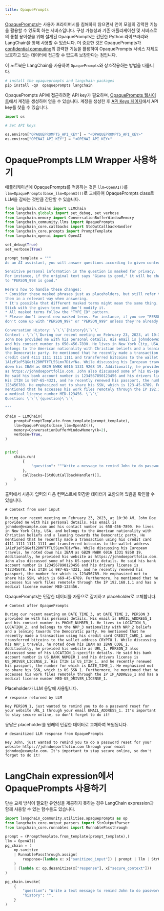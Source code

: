 ```yaml
---
title: OpaquePrompts
---
```


[OpaquePrompts](https://opaqueprompts.readthedocs.io/en/latest/)는 사용자 프라이버시를 침해하지 않으면서 언어 모델의 강력한 기능을 활용할 수 있도록 하는 서비스입니다. 구성 가능성과 기존 애플리케이션 및 서비스로의 통합 용이성을 위해 설계된 OpaquePrompts는 간단한 Python 라이브러리와 LangChain을 통해 사용할 수 있습니다. 더 중요한 것은 OpaquePrompts가 [confidential computing](https://en.wikipedia.org/wiki/Confidential_computing)의 강력한 기능을 활용하여 OpaquePrompts 서비스 자체도 보호하고 있는 데이터에 접근할 수 없도록 보장한다는 점입니다.

이 노트북은 LangChain을 사용하여 `OpaquePrompts`와 상호작용하는 방법을 다룹니다.

```python
# install the opaqueprompts and langchain packages
pip install -qU  opaqueprompts langchain
```

OpaquePrompts API에 접근하려면 API key가 필요하며, [OpaquePrompts 웹사이트](https://opaqueprompts.opaque.co/)에서 계정을 생성하여 얻을 수 있습니다. 계정을 생성한 후 [API Keys 페이지](https:opaqueprompts.opaque.co/api-keys)에서 API key를 찾을 수 있습니다.

```python
import os

# Set API keys

os.environ["OPAQUEPROMPTS_API_KEY"] = "<OPAQUEPROMPTS_API_KEY>"
os.environ["OPENAI_API_KEY"] = "<OPENAI_API_KEY>"
```

# OpaquePrompts LLM Wrapper 사용하기

애플리케이션에 OpaquePrompts를 적용하는 것은 `llm=OpenAI()`를 `llm=OpaquePrompts(base_llm=OpenAI())`로 교체하여 OpaquePrompts class로 LLM을 감싸는 것만큼 간단할 수 있습니다.

```python
from langchain.chains import LLMChain
from langchain.globals import set_debug, set_verbose
from langchain.memory import ConversationBufferWindowMemory
from langchain_community.llms import OpaquePrompts
from langchain_core.callbacks import StdOutCallbackHandler
from langchain_core.prompts import PromptTemplate
from langchain_openai import OpenAI

set_debug(True)
set_verbose(True)

prompt_template = """
As an AI assistant, you will answer questions according to given context.

Sensitive personal information in the question is masked for privacy.
For instance, if the original text says "Giana is good," it will be changed
to "PERSON_998 is good."

Here's how to handle these changes:
* Consider these masked phrases just as placeholders, but still refer to
them in a relevant way when answering.
* It's possible that different masked terms might mean the same thing.
Stick with the given term and don't modify it.
* All masked terms follow the "TYPE_ID" pattern.
* Please don't invent new masked terms. For instance, if you see "PERSON_998,"
don't come up with "PERSON_997" or "PERSON_999" unless they're already in the question.

Conversation History: \`\`\`{history}\`\`\`
Context : \`\`\`During our recent meeting on February 23, 2023, at 10:30 AM,
John Doe provided me with his personal details. His email is johndoe@example.com
and his contact number is 650-456-7890. He lives in New York City, USA, and
belongs to the American nationality with Christian beliefs and a leaning towards
the Democratic party. He mentioned that he recently made a transaction using his
credit card 4111 1111 1111 1111 and transferred bitcoins to the wallet address
1A1zP1eP5QGefi2DMPTfTL5SLmv7DivfNa. While discussing his European travels, he noted
down his IBAN as GB29 NWBK 6016 1331 9268 19. Additionally, he provided his website
as https://johndoeportfolio.com. John also discussed some of his US-specific details.
He said his bank account number is 1234567890123456 and his drivers license is Y12345678.
His ITIN is 987-65-4321, and he recently renewed his passport, the number for which is
123456789. He emphasized not to share his SSN, which is 123-45-6789. Furthermore, he
mentioned that he accesses his work files remotely through the IP 192.168.1.1 and has
a medical license number MED-123456. \`\`\`
Question: \`\`\`{question}\`\`\`

"""

chain = LLMChain(
    prompt=PromptTemplate.from_template(prompt_template),
    llm=OpaquePrompts(base_llm=OpenAI()),
    memory=ConversationBufferWindowMemory(k=2),
    verbose=True,
)


print(
    chain.run(
        {
            "question": """Write a message to remind John to do password reset for his website to stay secure."""
        },
        callbacks=[StdOutCallbackHandler()],
    )
)
```

출력에서 사용자 입력의 다음 컨텍스트에 민감한 데이터가 포함되어 있음을 확인할 수 있습니다.

```
# Context from user input

During our recent meeting on February 23, 2023, at 10:30 AM, John Doe provided me with his personal details. His email is johndoe@example.com and his contact number is 650-456-7890. He lives in New York City, USA, and belongs to the American nationality with Christian beliefs and a leaning towards the Democratic party. He mentioned that he recently made a transaction using his credit card 4111 1111 1111 1111 and transferred bitcoins to the wallet address 1A1zP1eP5QGefi2DMPTfTL5SLmv7DivfNa. While discussing his European travels, he noted down his IBAN as GB29 NWBK 6016 1331 9268 19. Additionally, he provided his website as https://johndoeportfolio.com. John also discussed some of his US-specific details. He said his bank account number is 1234567890123456 and his drivers license is Y12345678. His ITIN is 987-65-4321, and he recently renewed his passport, the number for which is 123456789. He emphasized not to share his SSN, which is 669-45-6789. Furthermore, he mentioned that he accesses his work files remotely through the IP 192.168.1.1 and has a medical license number MED-123456.
```

OpaquePrompts는 민감한 데이터를 자동으로 감지하고 placeholder로 교체합니다.

```
# Context after OpaquePrompts

During our recent meeting on DATE_TIME_3, at DATE_TIME_2, PERSON_3 provided me with his personal details. His email is EMAIL_ADDRESS_1 and his contact number is PHONE_NUMBER_1. He lives in LOCATION_3, LOCATION_2, and belongs to the NRP_3 nationality with NRP_2 beliefs and a leaning towards the Democratic party. He mentioned that he recently made a transaction using his credit card CREDIT_CARD_1 and transferred bitcoins to the wallet address CRYPTO_1. While discussing his NRP_1 travels, he noted down his IBAN as IBAN_CODE_1. Additionally, he provided his website as URL_1. PERSON_2 also discussed some of his LOCATION_1-specific details. He said his bank account number is US_BANK_NUMBER_1 and his drivers license is US_DRIVER_LICENSE_2. His ITIN is US_ITIN_1, and he recently renewed his passport, the number for which is DATE_TIME_1. He emphasized not to share his SSN, which is US_SSN_1. Furthermore, he mentioned that he accesses his work files remotely through the IP IP_ADDRESS_1 and has a medical license number MED-US_DRIVER_LICENSE_1.
```

Placeholder가 LLM 응답에 사용됩니다.

```
# response returned by LLM

Hey PERSON_1, just wanted to remind you to do a password reset for your website URL_1 through your email EMAIL_ADDRESS_1. It's important to stay secure online, so don't forget to do it!
```

응답은 placeholder를 원래의 민감한 데이터로 교체하여 복원됩니다.

```
# desanitized LLM response from OpaquePrompts

Hey John, just wanted to remind you to do a password reset for your website https://johndoeportfolio.com through your email johndoe@example.com. It's important to stay secure online, so don't forget to do it!
```

# LangChain expression에서 OpaquePrompts 사용하기

단순 교체 방식이 필요한 유연성을 제공하지 못하는 경우 LangChain expression과 함께 사용할 수 있는 함수들도 있습니다.

```python
import langchain_community.utilities.opaqueprompts as op
from langchain_core.output_parsers import StrOutputParser
from langchain_core.runnables import RunnablePassthrough

prompt = (PromptTemplate.from_template(prompt_template),)
llm = OpenAI()
pg_chain = (
    op.sanitize
    | RunnablePassthrough.assign(
        response=(lambda x: x["sanitized_input"]) | prompt | llm | StrOutputParser(),
    )
    | (lambda x: op.desanitize(x["response"], x["secure_context"]))
)

pg_chain.invoke(
    {
        "question": "Write a text message to remind John to do password reset for his website through his email to stay secure.",
        "history": "",
    }
)
```